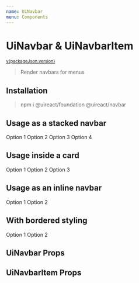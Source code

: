 ```yaml
---
name: UiNavbar
menu: Components
---
```





# UiNavbar & UiNavbarItem

<sup>
  <a href="https://github.com/inavac182/ui-react/blob/main/grid/navbar/" target="_blank">
    v{packageJson.version}
  </a>
</sup>

> Render navbars for menus

## Installation

> npm i @uireact/foundation @uireact/navbar

## Usage as a stacked navbar

<Playground>
  <UiNavbar orientation="stacked">
    <UiNavbarItem>
      <UiLink href="https://uireact.io" fullWidth>
        Option 1
      </UiLink>
    </UiNavbarItem>
    <UiNavbarItem>
      <UiLink href="https://uireact.io" fullWidth>
        Option 2
      </UiLink>
    </UiNavbarItem>
    <UiNavbarItem active>
      <UiLink href="https://uireact.io" fullWidth>
        Option 3
      </UiLink>
    </UiNavbarItem>
    <UiNavbarItem>
      <UiLink href="https://uireact.io" fullWidth>
        Option 4
      </UiLink>
    </UiNavbarItem>
  </UiNavbar>
</Playground>

## Usage inside a card

<Playground>
  <UiCard noPadding>
    <UiNavbar orientation="stacked" roundedCorners>
      <UiNavbarItem>
        <UiLink href="https://uireact.io" fullWidth>
          Option 1
        </UiLink>
      </UiNavbarItem>
      <UiNavbarItem>
        <UiLink href="https://uireact.io" fullWidth>
          Option 2
        </UiLink>
      </UiNavbarItem>
      <UiNavbarItem active>
        <UiLink href="https://uireact.io" fullWidth>
          Option 3
        </UiLink>
      </UiNavbarItem>
    </UiNavbar>
  </UiCard>
</Playground>

## Usage as an inline navbar

<Playground>
  <UiNavbar orientation="inline" align="start" stretchItems>
    <UiNavbarItem>
      <UiText>Option 1</UiText>
    </UiNavbarItem>
    <UiNavbarItem>
      <UiText>Option 2</UiText>
    </UiNavbarItem>
  </UiNavbar>
</Playground>

## With bordered styling

<Playground>
  <UiNavbar orientation="stacked" align="start" styling="bordered">
    <UiNavbarItem active>
      <UiText>Option 1</UiText>
    </UiNavbarItem>
    <UiNavbarItem>
      <UiText>Option 2</UiText>
    </UiNavbarItem>
  </UiNavbar>
</Playground>

## UiNavbar Props

<Props of={UiNavbar} />

## UiNavbarItem Props

<Props of={UiNavbarItem} />
